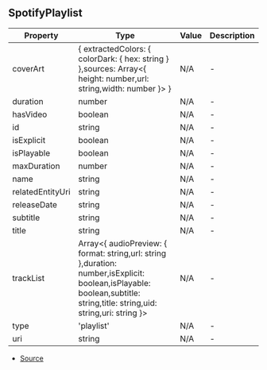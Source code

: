 ## SpotifyPlaylist


| Property | Type | Value | Description |
| ----------- | ----------- | ----------- | ----------- |
| coverArt | \{ extractedColors: \{ colorDark: \{ hex: string } },sources: Array\<\{ height: number,url: string,width: number }> } | N/A | - |
| duration | number | N/A | - |
| hasVideo | boolean | N/A | - |
| id | string | N/A | - |
| isExplicit | boolean | N/A | - |
| isPlayable | boolean | N/A | - |
| maxDuration | number | N/A | - |
| name | string | N/A | - |
| relatedEntityUri | string | N/A | - |
| releaseDate | string | N/A | - |
| subtitle | string | N/A | - |
| title | string | N/A | - |
| trackList | Array\<\{ audioPreview: \{ format: string,url: string },duration: number,isExplicit: boolean,isPlayable: boolean,subtitle: string,title: string,uid: string,uri: string }> | N/A | - |
| type | 'playlist' | N/A | - |
| uri | string | N/A | - |


- [Source](https://github.com/Androz2091/discord-player/blob/dbbd788/packages/extractor/src/extractors/YoutubeExtractor.ts#L525)